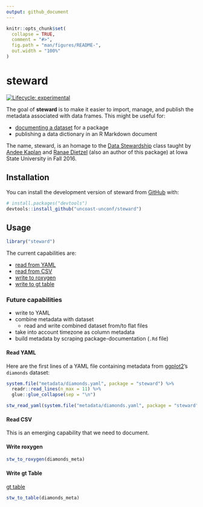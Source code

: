 ```yaml
---
output: github_document
---
```


<!-- README.md is generated from README.Rmd. Please edit that file -->

```r
knitr::opts_chunk$set(
  collapse = TRUE,
  comment = "#>",
  fig.path = "man/figures/README-",
  out.width = "100%"
)
```

# steward

<!-- badges: start -->
[![Lifecycle: experimental](https://img.shields.io/badge/lifecycle-experimental-orange.svg)](https://www.tidyverse.org/lifecycle/#experimental)
<!-- badges: end -->

The goal of **steward** is to make it easier to import, manage, and publish the metadata associated with data frames. This might be useful for:

- [documenting a dataset](https://r-pkgs.org/data.html#documenting-data) for a package
- publishing a data dictionary in an R Markdown document

The name, steward, is an homage to the [Data Stewardship](http://agron590-isu.github.io/) class taught by [Andee Kaplan](https://github.com/andeek) and [Ranae Dietzel](https://github.com/ranae) (also an author of this package) at Iowa State University in Fall 2016.

## Installation

You can install the development version of steward from [GitHub](https://github.com/uncoast-unconf/steward) with:

```r
# install.packages("devtools")
devtools::install_github("uncoast-unconf/steward")
```

## Usage

```r
library("steward")
```

The current capabilities are:

- [read from YAML](#read-yaml) 
- [read from CSV](#read-csv) 
- [write to roxygen](#write-roxygen) 
- [write to gt table](#write-gt-table) 

### Future capabilities

- write to YAML
- combine metadata with dataset
  - read and write combined dataset from/to flat files
- take into account timezone as column metadata
- build metadata by scraping package-documentation (`.Rd` file)

#### Read YAML

Here are the first lines of a YAML file containing metadata from [ggplot2](http://ggplot2.tidyverse.org)'s `diamonds` dataset:

```r
system.file("metadata/diamonds.yaml", package = "steward") %>%
  readr::read_lines(n_max = 11) %>%
  glue::glue_collapse(sep = "\n")
```


```r
stw_read_yaml(system.file("metadata/diamonds.yaml", package = "steward"))
```

#### Read CSV

This is an emerging capability that we need to document.

#### Write roxygen

```r
stw_to_roxygen(diamonds_meta)
```

#### Write gt Table

[gt table](https://gt.rstudio.com)

```r
stw_to_table(diamonds_meta)
```









